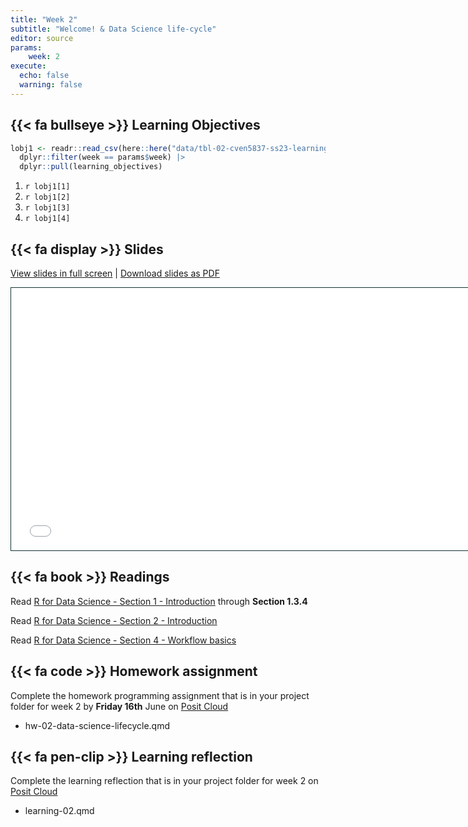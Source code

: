 ```yaml
---
title: "Week 2"
subtitle: "Welcome! & Data Science life-cycle"
editor: source
params:
    week: 2
execute: 
  echo: false
  warning: false
---
```


<script defer data-domain="cven5837-ss23.github.io/website" src="https://plausible.io/js/plausible.js"></script>

## {{< fa bullseye >}} Learning Objectives

```r

lobj1 <- readr::read_csv(here::here("data/tbl-02-cven5837-ss23-learning-objectives.csv")) |> 
  dplyr::filter(week == params$week) |>
  dplyr::pull(learning_objectives)

```

1. `r lobj1[1]`
2. `r lobj1[2]`
3. `r lobj1[3]`
4. `r lobj1[4]`

## {{< fa display >}} Slides

[View slides in full screen](../slides/lec-01-welcome.html) | [Download slides as PDF](https://github.com/cven5873-ss23/website/raw/main/slides/lec-01-welcome.pdf)

```{=html}
<iframe class="slide-deck" src="../slides/lec-01-welcome.html" height="420" width="747" style="border: 1px solid #123233;"></iframe>
```

## {{< fa book >}} Readings

Read [R for Data Science - Section 1 - Introduction](https://r4ds.had.co.nz/introduction.html) through **Section 1.3.4**

Read [R for Data Science - Section 2 - Introduction](https://r4ds.had.co.nz/explore-intro.html)

Read [R for Data Science - Section 4 - Workflow basics](https://r4ds.had.co.nz/workflow-basics.html) 

## {{< fa code >}} Homework assignment 

Complete the homework programming assignment that is in your project folder for week 2 by **Friday 16th** June on [Posit Cloud](https://posit.cloud/spaces/381404/content/all)

- hw-02-data-science-lifecycle.qmd

## {{< fa pen-clip >}} Learning reflection

Complete the learning reflection that is in your project folder for week 2 on [Posit Cloud](https://posit.cloud/spaces/381404/content/all) 

- learning-02.qmd
